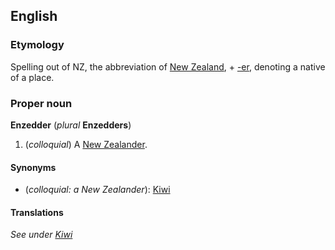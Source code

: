 ==English==
===Etymology===
Spelling out of NZ, the abbreviation of [[New Zealand]], + [[-er]], denoting a native of a place.

===Proper noun===
'''Enzedder''' (''plural'' '''Enzedders''')

#(''colloquial'') A [[New Zealander]].

====Synonyms====
*(''colloquial: a New Zealander''): [[Kiwi]]

====Translations====
''See under [[Kiwi]]''